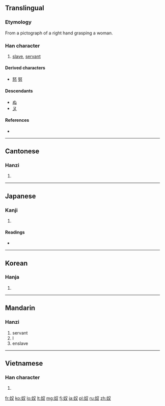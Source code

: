 ==Translingual==
===Etymology===
From a pictograph of a right hand grasping a woman.

===Han character===
{{Han char|rn=38|rad=女|as=02|sn=5|four=4744<sub>0</sub>|canj=女水 (VE)|ids=⿰[[女]][[又]]}}

# [[slave]], [[servant]]

====Derived characters====
* [[怒]] [[努]]

====Descendants====
* [[ぬ]]
* [[ヌ]]

====References====
* {{Han ref|kx=0254.260|dkj=06039|dj=0517.030|hdz=21024.070|uh=5974|ud=22900|bh=A5A3|bd=42403}}

----

==Cantonese==

===Hanzi===
{{yue-hanzi|jyut=[[nou4]]|y=nou4}}

# {{defn|lang=yue|sort=女02}}

----

==Japanese==

===Kanji===
{{ja-kanji|grade=c|rs=女02}}

# {{defn|lang=ja|sort=女02}}

====Readings====
* {{ja-readings|on=[[ど]] (do), [[ぬ]] (nu)|kun=[[やっこ]] (yakko), [[やつ]] (yatsu), [[め]] (me)}}

----

==Korean==

===Hanja===
{{ko-hanja|hangeul=노|rv=no|mr=no}}

# {{defn|lang=ko|sort=女02}}

----

==Mandarin==

===Hanzi===
{{cmn-hanzi|pin=[[hào]] ([[hao4]]), [[nú]] ([[nu2]])|wg=hao<sup>4</sup>, nu<sup>2</sup>}}

# servant
#I
#enslave
----

==Vietnamese==

===Han character===
{{vi-hantu|[[nô]], [[no]], [[nó]], [[nọ]]|rs=女02}}

# {{defn|lang=vi|sort=女02}}

[[fr:奴]]
[[ko:奴]]
[[lo:奴]]
[[lt:奴]]
[[mg:奴]]
[[fj:奴]]
[[ja:奴]]
[[pl:奴]]
[[ru:奴]]
[[zh:奴]]